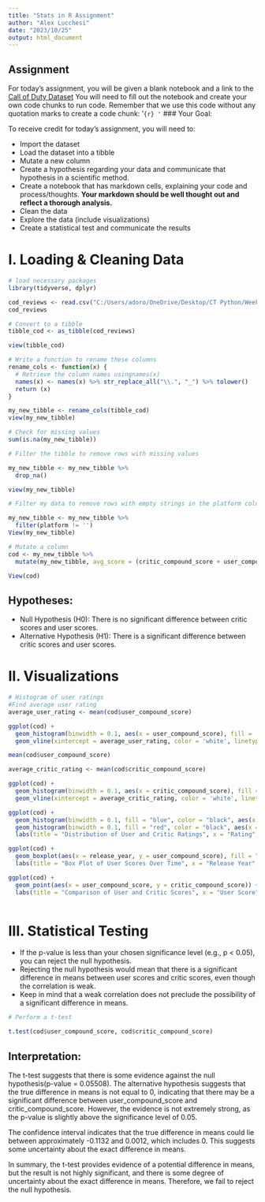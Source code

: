 ```yaml
---
title: "Stats in R Assignment"
author: "Alex Lucchesi"
date: "2023/10/25"
output: html_document
---
```


## Assignment

For today's assignment, you will be given a blank notebook and a link to the [Call of Duty Dataset](https://www.kaggle.com/datasets/beridzeg45/call-of-duty-reviews) You will need to fill out the notebook and create your own code chunks to run code. Remember that we use this code without any quotation marks to create a code chunk: '`{r} '` \### Your Goal:

To receive credit for today's assignment, you will need to:

-   Import the dataset
-   Load the dataset into a tibble
-   Mutate a new column
-   Create a hypothesis regarding your data and communicate that hypothesis in a scientific method.
-   Create a notebook that has markdown cells, explaining your code and process/thoughts. **Your markdown should be well thought out and reflect a thorough analysis.**
-   Clean the data
-   Explore the data (include visualizations)
-   Create a statistical test and communicate the results

# I. Loading & Cleaning Data

```r
# load necessary packages
library(tidyverse, dplyr)
```

```r
cod_reviews <- read.csv("C:/Users/adoro/OneDrive/Desktop/CT Python/Week Seven/Call of Duty Reviews.csv")
cod_reviews
```

```r
# Convert to a tibble
tibble_cod <- as_tibble(cod_reviews)

view(tibble_cod)
```

```r
# Write a function to rename these columns
rename_cols <- function(x) {
  # Retrieve the column names usingnames(x)
  names(x) <- names(x) %>% str_replace_all("\\.", "_") %>% tolower()
  return (x)
}
```

```r
my_new_tibble <- rename_cols(tibble_cod)
view(my_new_tibble)
```

```r
# Check for missing values
sum(is.na(my_new_tibble))
```

```r
# Filter the tibble to remove rows with missing values

my_new_tibble <- my_new_tibble %>%
  drop_na()

view(my_new_tibble)
```

```r
# Filter my data to remove rows with empty strings in the platform column

my_new_tibble <- my_new_tibble %>%
  filter(platform != '')
View(my_new_tibble)
```

```r
# Mutate a column
cod <- my_new_tibble %>%
  mutate(my_new_tibble, avg_score = (critic_compound_score + user_compound_score)/2)

View(cod)
```

## Hypotheses:

-   Null Hypothesis (H0): There is no significant difference between critic scores and user scores.
-   Alternative Hypothesis (H1): There is a significant difference between critic scores and user scores.

# II. Visualizations

```r
# Histogram of user ratings
#Find average user rating
average_user_rating <- mean(cod$user_compound_score)

ggplot(cod) +
  geom_histogram(binwidth = 0.1, aes(x = user_compound_score), fill = 'blue', color = 'black') + 
  geom_vline(xintercept = average_user_rating, color = 'white', linetype = 'dashed') + labs(title = "Distribution of User Ratings", x = 'User Rating', y = 'Frequency')
```

```r
mean(cod$user_compound_score)
```

```r
average_critic_rating <- mean(cod$critic_compound_score)

ggplot(cod) +
  geom_histogram(binwidth = 0.1, aes(x = critic_compound_score), fill = 'red', color = 'black') + 
  geom_vline(xintercept = average_critic_rating, color = 'white', linetype = 'dashed') + labs(title = "Distribution of Critic Ratings", x = 'User Rating', y = 'Frequency')
```

```r
ggplot(cod) +
  geom_histogram(binwidth = 0.1, fill = "blue", color = "black", aes(x = user_compound_score), alpha = 0.7) +
  geom_histogram(binwidth = 0.1, fill = "red", color = "black", aes(x = critic_compound_score), alpha = 0.7) +
  labs(title = "Distribution of User and Critic Ratings", x = "Rating", y = "Frequency")
```

```r
ggplot(cod) +
  geom_boxplot(aes(x = release_year, y = user_compound_score), fill = "blue") +
  labs(title = "Box Plot of User Scores Over Time", x = "Release Year", y = "User Score")
```

```r
ggplot(cod) +
  geom_point(aes(x = user_compound_score, y = critic_compound_score)) +
  labs(title = "Comparison of User and Critic Scores", x = "User Score", y = "Critic Score")
```

```r

```

# III. Statistical Testing

-   If the p-value is less than your chosen significance level (e.g., p \< 0.05), you can reject the null hypothesis.
-   Rejecting the null hypothesis would mean that there is a significant difference in means between user scores and critic scores, even though the correlation is weak.
-   Keep in mind that a weak correlation does not preclude the possibility of a significant difference in means.

```r
# Perform a t-test

t.test(cod$user_compound_score, cod$critic_compound_score)
```

## Interpretation:

The t-test suggests that there is some evidence against the null hypothesis(p-value = 0.05508). The alternative hypothesis suggests that the true difference in means is not equal to 0, indicating that there may be a significant difference between user_compound_score and critic_compound_score. However, the evidence is not extremely strong, as the p-value is slightly above the significance level of 0.05.

The confidence interval indicates that the true difference in means could lie between approximately -0.1132 and 0.0012, which includes 0. This suggests some uncertainty about the exact difference in means.

In summary, the t-test provides evidence of a potential difference in means, but the result is not highly significant, and there is some degree of uncertainty about the exact difference in means. Therefore, we fail to reject the null hypothesis.
